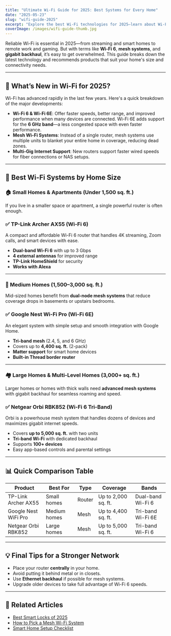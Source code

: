 ```yaml
---
title: "Ultimate Wi-Fi Guide for 2025: Best Systems for Every Home"
date: "2025-05-23"
slug: "wifi-guide-2025"
excerpt: "Explore the best Wi-Fi technologies for 2025—learn about Wi-Fi 6, mesh networks, and top router recommendations for small to large homes."
coverImage: /images/wifi-guide-thumb.jpg
---
```



<div className="prose prose-sm sm:prose-base max-w-none">

Reliable Wi-Fi is essential in 2025—from streaming and smart homes to remote work and gaming. But with terms like **Wi-Fi 6**, **mesh systems**, and **gigabit backhaul**, it’s easy to get overwhelmed. This guide breaks down the latest technology and recommends products that suit your home's size and connectivity needs.

---

## 🚀 What’s New in Wi-Fi for 2025?

Wi-Fi has advanced rapidly in the last few years. Here's a quick breakdown of the major developments:

- **Wi-Fi 6 & Wi-Fi 6E**: Offer faster speeds, better range, and improved performance when many devices are connected. Wi-Fi 6E adds support for the **6 GHz band**—a less congested space with even faster performance.
- **Mesh Wi-Fi Systems**: Instead of a single router, mesh systems use multiple units to blanket your entire home in coverage, reducing dead zones.
- **Multi-Gig Internet Support**: New routers support faster wired speeds for fiber connections or NAS setups.

---

## 📏 Best Wi-Fi Systems by Home Size

### 🏠 Small Homes & Apartments (Under 1,500 sq. ft.)

If you live in a smaller space or apartment, a single powerful router is often enough.

### ✅ TP-Link Archer AX55 (Wi-Fi 6)

A compact and affordable Wi-Fi 6 router that handles 4K streaming, Zoom calls, and smart devices with ease.

- **Dual-band Wi-Fi 6** with up to 3 Gbps
- **4 external antennas** for improved range
- **TP-Link HomeShield** for security
- **Works with Alexa**

<BuyOnAmazon href="https://geni.us/TP-linkArcherAX55" />

---

### 🏡 Medium Homes (1,500–3,000 sq. ft.)

Mid-sized homes benefit from **dual-node mesh systems** that reduce coverage drops in basements or upstairs bedrooms.

### ✅ Google Nest Wi-Fi Pro (Wi-Fi 6E)

An elegant system with simple setup and smooth integration with Google Home.

- **Tri-band mesh** (2.4, 5, and 6 GHz)
- Covers up to **4,400 sq. ft.** (2-pack)
- **Matter support** for smart home devices
- **Built-in Thread border router**

<BuyOnAmazon href="https://geni.us/googlenextwifipro6e" />

---

### 🏘️ Large Homes & Multi-Level Homes (3,000+ sq. ft.)

Larger homes or homes with thick walls need **advanced mesh systems** with gigabit backhaul for seamless roaming and speed.

### ✅ Netgear Orbi RBK852 (Wi-Fi 6 Tri-Band)

Orbi is a powerhouse mesh system that handles dozens of devices and maximizes gigabit internet speeds.

- Covers **up to 5,000 sq. ft.** with two units
- **Tri-band Wi-Fi** with dedicated backhaul
- Supports **100+ devices**
- Easy app-based controls and parental settings

<BuyOnAmazon href="https://geni.us/netgearorbiwifi6" />

---

## 📊 Quick Comparison Table

<div className="overflow-x-auto my-6">
  <table className="min-w-full text-sm border border-gray-300">
    <thead className="bg-gray-100 text-xs font-semibold text-gray-700">
      <tr>
        <th className="p-2 text-left">Product</th>
        <th className="p-2 text-left">Best For</th>
        <th className="p-2 text-left">Type</th>
        <th className="p-2 text-left">Coverage</th>
        <th className="p-2 text-left">Bands</th>
      </tr>
    </thead>
    <tbody className="divide-y divide-gray-200">
      <tr><td className="p-2">TP-Link Archer AX55</td><td className="p-2">Small homes</td><td className="p-2">Router</td><td className="p-2">Up to 2,000 sq. ft.</td><td className="p-2">Dual-band Wi-Fi 6</td></tr>
      <tr><td className="p-2">Google Nest WiFi Pro</td><td className="p-2">Medium homes</td><td className="p-2">Mesh</td><td className="p-2">Up to 4,400 sq. ft.</td><td className="p-2">Tri-band Wi-Fi 6E</td></tr>
      <tr><td className="p-2">Netgear Orbi RBK852</td><td className="p-2">Large homes</td><td className="p-2">Mesh</td><td className="p-2">Up to 5,000 sq. ft.</td><td className="p-2">Tri-band Wi-Fi 6</td></tr>
    </tbody>
  </table>
</div>

---

## 💡 Final Tips for a Stronger Network

- Place your router **centrally** in your home.
- Avoid putting it behind metal or in closets.
- Use **Ethernet backhaul** if possible for mesh systems.
- Upgrade older devices to take full advantage of Wi-Fi 6 speeds.

---

## 📎 Related Articles

- [Best Smart Locks of 2025](/categories/locks)
- [How to Pick a Mesh Wi-Fi System](/categories/networking)
- [Smart Home Setup Checklist](/categories/basics)

</div>
